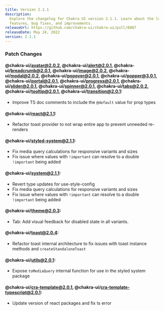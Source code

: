 ```yaml
---
title: Version 2.1.1
description:
  Explore the changelog for Chakra UI version 2.1.1. Learn about the latest
  features, bug fixes, and improvements.
releaseUrl: https://github.com/chakra-ui/chakra-ui/pull/6087
releaseDate: May 24, 2022
version: 2.1.1
---
```


### Patch Changes

#### @chakra-ui/avatar@2.0.2, @chakra-ui/alert@2.0.1, @chakra-ui/breadcrumb@2.0.1, @chakra-ui/image@2.0.2, @chakra-ui/modal@2.0.2, @chakra-ui/popover@2.0.1, @chakra-ui/popper@3.0.1, @chakra-ui/portal@2.0.1, @chakra-ui/progress@2.0.1, @chakra-ui/slider@2.0.1, @chakra-ui/spinner@2.0.1, @chakra-ui/tabs@2.0.2, @chakra-ui/tooltip@2.0.1, @chakra-ui/transition@2.0.1:

- Improve TS doc comments to include the `@default` value for prop types

#### @chakra-ui/react@2.1.1:

- Refactor toast provider to not wrap entire app to prevent unneeded re-renders

#### @chakra-ui/styled-system@2.1.1:

- Fix media query calculations for responsive variants and sizes
- Fix issue where values with `!important` can resolve to a double `!important`
  being added

#### @chakra-ui/system@2.1.1:

- Revert type updates for use-style-config
- Fix media query calculations for responsive variants and sizes
- Fix issue where values with `!important` can resolve to a double `!important`
  being added

#### @chakra-ui/theme@2.0.3:

- Tab: Add visual feedback for disabled state in all variants.

#### @chakra-ui/toast@2.0.4:

- Refactor toast internal architecture to fix issues with toast instance methods
  and `createStandaloneToast`

#### @chakra-ui/utils@2.0.1:

- Expose `toMediaQuery` internal function for use in the styled system package

#### @chakra-ui/cra-template@2.0.1, @chakra-ui/cra-template-typescript@2.0.1:

- Update version of react packages and fix ts error
